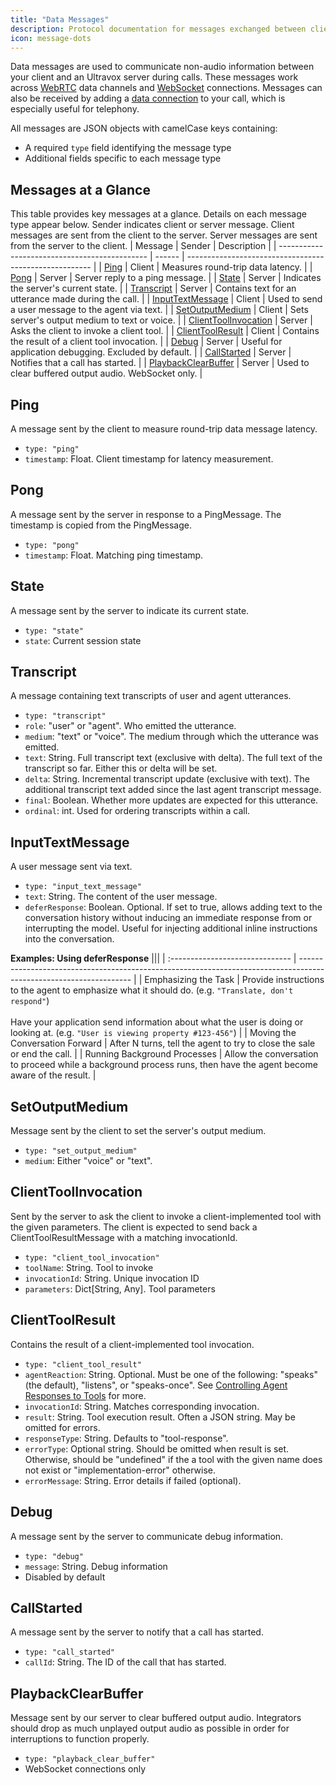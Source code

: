 ```yaml
---
title: "Data Messages"
description: Protocol documentation for messages exchanged between client and server during Ultravox calls.
icon: message-dots
---
```


Data messages are used to communicate non-audio information between your client and an Ultravox server during calls.
These messages work across [WebRTC](/essentials/sdk) data channels and [WebSocket](/guides/websockets) connections.
Messages can also be received by adding a [data connection](/api-reference/calls/calls-post#body-data-connection) to your call, which is especially useful for telephony.

All messages are JSON objects with camelCase keys containing:
- A required `type` field identifying the message type
- Additional fields specific to each message type

## Messages at a Glance
This table provides key messages at a glance. Details on each message type appear below. Sender indicates client or server message. Client messages are sent from the client to the server. Server messages are sent from the server to the client.
| Message | Sender | Description |
| --------------------------------------------- | ------ | ------------------------------------------------------ |
| [Ping](#ping)                                 | Client | Measures round-trip data latency.                      |
| [Pong](#pong)                                 | Server | Server reply to a ping message.                        |
| [State](#state)                               | Server | Indicates the server's current state.                  |
| [Transcript](#transcript)                     | Server | Contains text for an utterance made during the call.   |
| [InputTextMessage](#inputtextmessage)         | Client | Used to send a user message to the agent via text.     |
| [SetOutputMedium](#setoutputmedium)           | Client | Sets server's output medium to text or voice.          |
| [ClientToolInvocation](#clienttoolinvocation) | Server | Asks the client to invoke a client tool.               |
| [ClientToolResult](#clienttoolresult)         | Client | Contains the result of a client tool invocation.       |
| [Debug](#debug)                               | Server | Useful for application debugging. Excluded by default. |
| [CallStarted](#callstarted)                   | Server | Notifies that a call has started.                      |
| [PlaybackClearBuffer](#playbackclearbuffer)   | Server | Used to clear buffered output audio. WebSocket only.   |


## Ping
A message sent by the client to measure round-trip data message latency.
- `type: "ping"`
- `timestamp`: Float. Client timestamp for latency measurement.

## Pong
A message sent by the server in response to a PingMessage. The timestamp is copied from the PingMessage.
- `type: "pong"`
- `timestamp`: Float. Matching ping timestamp.

## State
A message sent by the server to indicate its current state.
- `type: "state"`
- `state`: Current session state

## Transcript
A message containing text transcripts of user and agent utterances.
- `type: "transcript"`
- `role`: "user" or "agent". Who emitted the utterance.
- `medium`: "text" or "voice". The medium through which the utterance was emitted.
- `text`: String. Full transcript text (exclusive with delta). The full text of the transcript so far. Either this or delta will be set.
- `delta`: String. Incremental transcript update (exclusive with text). The additional transcript text added since the last agent transcript message.
- `final`: Boolean. Whether more updates are expected for this utterance.
- `ordinal`: int. Used for ordering transcripts within a call.

## InputTextMessage
A user message sent via text.
- `type: "input_text_message"`
- `text`: String. The content of the user message.
- `deferResponse`: Boolean. Optional. If set to true, allows adding text to the conversation history without inducing an immediate response from or interrupting the model. Useful for injecting additional inline instructions into the conversation.

**Examples: Using deferResponse**
|||
| :------------------------------ | ------------------------------------------------------------------------------------------------------------------ |
| Emphasizing the Task            | Provide instructions to the agent to emphasize what it should do. (e.g. `"Translate, don't respond"`)<br /><br />Have your application send information about what the user is doing or looking at. (e.g. `"User is viewing property #123-456"`)           |
| Moving the Conversation Forward | After N turns, tell the agent to try to close the sale or end the call.                                            |
| Running Background Processes    | Allow the conversation to proceed while a background process runs, then have the agent become aware of the result. |

## SetOutputMedium
Message sent by the client to set the server's output medium.
- `type: "set_output_medium"`
- `medium`: Either "voice" or "text".

## ClientToolInvocation
Sent by the server to ask the client to invoke a client-implemented tool with the given parameters. The client is expected to send back a ClientToolResultMessage with a matching invocationId.
- `type: "client_tool_invocation"`
- `toolName`: String. Tool to invoke
- `invocationId`: String. Unique invocation ID
- `parameters`: Dict[String, Any]. Tool parameters

## ClientToolResult
Contains the result of a client-implemented tool invocation.
- `type: "client_tool_result"`
- `agentReaction`: String. Optional. Must be one of the following: "speaks" (the default), "listens", or "speaks-once". See [Controlling Agent Responses to Tools](/essentials/tools#controlling-agent-responses-to-tools) for more.
- `invocationId`: String. Matches corresponding invocation.
- `result`: String. Tool execution result. Often a JSON string. May be omitted for errors.
- `responseType`: String. Defaults to "tool-response".
- `errorType`: Optional string. Should be omitted when result is set. Otherwise, should be "undefined" if the a tool with the given name does not exist or "implementation-error" otherwise.
- `errorMessage`: String. Error details if failed (optional).

## Debug
A message sent by the server to communicate debug information.
- `type: "debug"`
- `message`: String. Debug information
- Disabled by default

## CallStarted
A message sent by the server to notify that a call has started.
- `type: "call_started"`
- `callId`: String. The ID of the call that has started.

## PlaybackClearBuffer
Message sent by our server to clear buffered output audio. Integrators should drop as much unplayed output audio as possible in order for interruptions to function properly.
- `type: "playback_clear_buffer"`
- WebSocket connections only
